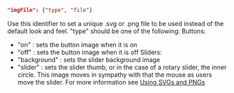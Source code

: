 ```json
"imgFile": {"type", "file"}
```
Use this identifier to set a unique .svg or .png file to be used instead of the default look and feel. "type" should be one of the following:
Buttons:
- "on" : sets the button image when it is on
- "off" : sets the button image when it is off
Sliders:
- "background" : sets the slider background image
- "slider" : sets the slider thumb, or in the case of a rotary slider, the inner circle. This image moves in sympathy with that the mouse as users move the slider.
For more information see [Using SVGs and PNGs](./using_imgs.md)
